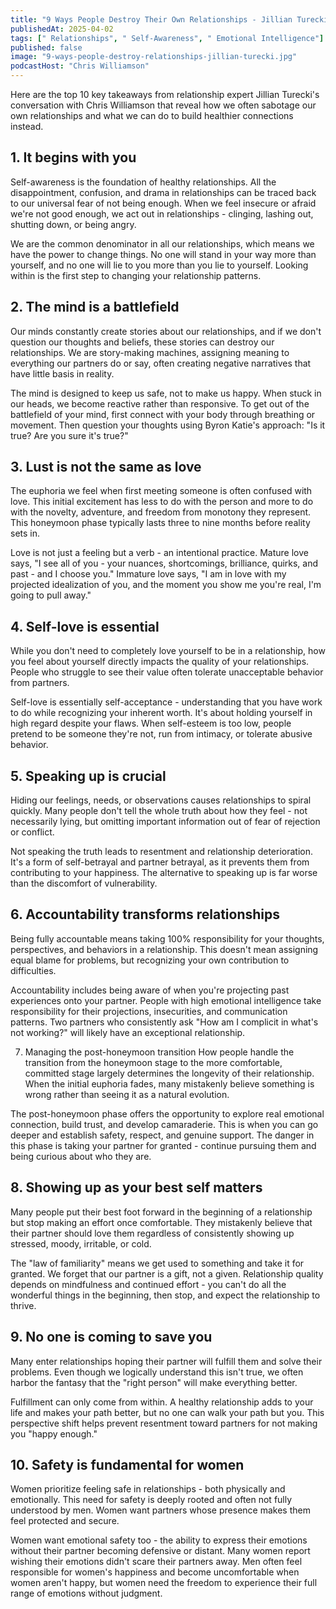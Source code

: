 ```yaml
---
title: "9 Ways People Destroy Their Own Relationships - Jillian Turecki"
publishedAt: 2025-04-02
tags: [" Relationships", " Self-Awareness", " Emotional Intelligence"]
published: false
image: "9-ways-people-destroy-relationships-jillian-turecki.jpg"
podcastHost: "Chris Williamson"
---
```



<PodcastSummaryPageLayout frontmatter={frontmatter}>

Here are the top 10 key takeaways from relationship expert Jillian Turecki's conversation with Chris Williamson that reveal how we often sabotage our own relationships and what we can do to build healthier connections instead.

## 1. It begins with you

Self-awareness is the foundation of healthy relationships. All the disappointment, confusion, and drama in relationships can be traced back to our universal fear of not being enough. When we feel insecure or afraid we're not good enough, we act out in relationships - clinging, lashing out, shutting down, or being angry.

We are the common denominator in all our relationships, which means we have the power to change things. No one will stand in your way more than yourself, and no one will lie to you more than you lie to yourself. Looking within is the first step to changing your relationship patterns.

## 2. The mind is a battlefield

Our minds constantly create stories about our relationships, and if we don't question our thoughts and beliefs, these stories can destroy our relationships. We are story-making machines, assigning meaning to everything our partners do or say, often creating negative narratives that have little basis in reality.

The mind is designed to keep us safe, not to make us happy. When stuck in our heads, we become reactive rather than responsive. To get out of the battlefield of your mind, first connect with your body through breathing or movement. Then question your thoughts using Byron Katie's approach: "Is it true? Are you sure it's true?"

## 3. Lust is not the same as love

The euphoria we feel when first meeting someone is often confused with love. This initial excitement has less to do with the person and more to do with the novelty, adventure, and freedom from monotony they represent. This honeymoon phase typically lasts three to nine months before reality sets in.

Love is not just a feeling but a verb - an intentional practice. Mature love says, "I see all of you - your nuances, shortcomings, brilliance, quirks, and past - and I choose you." Immature love says, "I am in love with my projected idealization of you, and the moment you show me you're real, I'm going to pull away."

## 4. Self-love is essential

While you don't need to completely love yourself to be in a relationship, how you feel about yourself directly impacts the quality of your relationships. People who struggle to see their value often tolerate unacceptable behavior from partners.

Self-love is essentially self-acceptance - understanding that you have work to do while recognizing your inherent worth. It's about holding yourself in high regard despite your flaws. When self-esteem is too low, people pretend to be someone they're not, run from intimacy, or tolerate abusive behavior.

## 5. Speaking up is crucial

Hiding our feelings, needs, or observations causes relationships to spiral quickly. Many people don't tell the whole truth about how they feel - not necessarily lying, but omitting important information out of fear of rejection or conflict.

Not speaking the truth leads to resentment and relationship deterioration. It's a form of self-betrayal and partner betrayal, as it prevents them from contributing to your happiness. The alternative to speaking up is far worse than the discomfort of vulnerability.

## 6. Accountability transforms relationships

Being fully accountable means taking 100% responsibility for your thoughts, perspectives, and behaviors in a relationship. This doesn't mean assigning equal blame for problems, but recognizing your own contribution to difficulties.

Accountability includes being aware of when you're projecting past experiences onto your partner. People with high emotional intelligence take responsibility for their projections, insecurities, and communication patterns. Two partners who consistently ask "How am I complicit in what's not working?" will likely have an exceptional relationship.

7. Managing the post-honeymoon transition
   How people handle the transition from the honeymoon stage to the more comfortable, committed stage largely determines the longevity of their relationship. When the initial euphoria fades, many mistakenly believe something is wrong rather than seeing it as a natural evolution.

The post-honeymoon phase offers the opportunity to explore real emotional connection, build trust, and develop camaraderie. This is when you can go deeper and establish safety, respect, and genuine support. The danger in this phase is taking your partner for granted - continue pursuing them and being curious about who they are.

## 8. Showing up as your best self matters

Many people put their best foot forward in the beginning of a relationship but stop making an effort once comfortable. They mistakenly believe that their partner should love them regardless of consistently showing up stressed, moody, irritable, or cold.

The "law of familiarity" means we get used to something and take it for granted. We forget that our partner is a gift, not a given. Relationship quality depends on mindfulness and continued effort - you can't do all the wonderful things in the beginning, then stop, and expect the relationship to thrive.

## 9. No one is coming to save you

Many enter relationships hoping their partner will fulfill them and solve their problems. Even though we logically understand this isn't true, we often harbor the fantasy that the "right person" will make everything better.

Fulfillment can only come from within. A healthy relationship adds to your life and makes your path better, but no one can walk your path but you. This perspective shift helps prevent resentment toward partners for not making you "happy enough."

## 10. Safety is fundamental for women

Women prioritize feeling safe in relationships - both physically and emotionally. This need for safety is deeply rooted and often not fully understood by men. Women want partners whose presence makes them feel protected and secure.

Women want emotional safety too - the ability to express their emotions without their partner becoming defensive or distant. Many women report wishing their emotions didn't scare their partners away. Men often feel responsible for women's happiness and become uncomfortable when women aren't happy, but women need the freedom to experience their full range of emotions without judgment.

</PodcastSummaryPageLayout>
